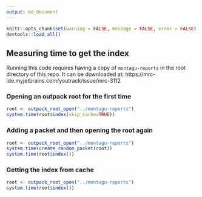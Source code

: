 ```yaml
---
output: md_document
---
```


```r
knitr::opts_chunk$set(warning = FALSE, message = FALSE, error = FALSE)
devtools::load_all()
```

## Measuring time to get the index

Running this code requires having a copy of `montagu-reports` in the root directory of
this repo. It can be downloaded at: https://mrc-ide.myjetbrains.com/youtrack/issue/mrc-3112

### Opening an outpack root for the first time
```r
root <- outpack_root_open("../montagu-reports")
system.time(root$index(skip_cache=TRUE))
```
### Adding a packet and then opening the root again
```r
root <- outpack_root_open("../montagu-reports")
system.time(create_random_packet(root))
system.time(root$index())
```

### Getting the index from cache
```r
root <- outpack_root_open("../montagu-reports")
system.time(root$index())
```
